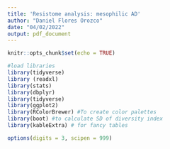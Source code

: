 ```yaml
---
title: 'Resistome analysis: mesophilic AD'
author: "Daniel Flores Orozco"
date: "04/02/2022"
output: pdf_document
---
```


```r
knitr::opts_chunk$set(echo = TRUE)
```

```r
#load libraries 
library(tidyverse)
library (readxl)
library(stats)
library(dbplyr)
library(tidyverse)
library(ggplot2)
library(RColorBrewer) #To create color palettes
library(boot) #to calculate SD of diversity index
library(kableExtra) # for fancy tables

options(digits = 3, scipen = 999)

```


